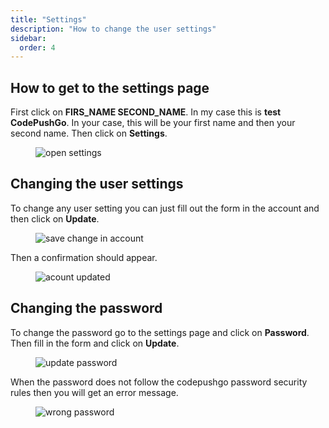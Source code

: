 ```yaml
---
title: "Settings"
description: "How to change the user settings"
sidebar:
  order: 4
---
```


## How to get to the settings page

First click on **FIRS_NAME SECOND_NAME**. In my case this is **test CodePushGo**. In your case, this will be your first name and then your second name. Then click on **Settings**.

<figure><img src="/settings-go.webp" alt="open settings" /><figcaption></figcaption></figure>

## Changing the user settings

To change any user setting you can just fill out the form in the account and then click on **Update**.

<figure><img src="/account-save.webp" alt="save change in account" /><figcaption></figcaption></figure>

Then a confirmation should appear.

<figure><img src="/account-updated.webp" alt="acount updated" /><figcaption></figcaption></figure>

## Changing the password

To change the password go to the settings page and click on **Password**. Then fill in the form and click on **Update**.

<figure><img src="/update-passwd.webp" alt="update password" /><figcaption></figcaption></figure>

When the password does not follow the codepushgo password security rules then you will get an error message.

<figure><img src="/passwd-error.webp" alt="wrong password" /><figcaption></figcaption></figure>
